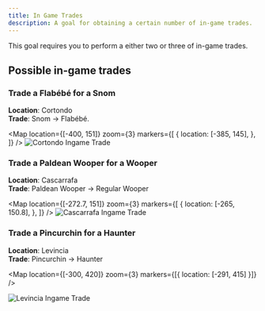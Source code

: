 ```yaml
---
title: In Game Trades
description: A goal for obtaining a certain number of in-game trades.
---
```



This goal requires you to perform a either two or three of in-game trades.

## Possible in-game trades

### Trade a Flabébé for a Snom

**Location**: Cortondo<br />
**Trade**: Snom -> Flabébé.

<Map
  location={[-400, 151]}
  zoom={3}
  markers={[
    {
      location: [-385, 145],
    },
  ]}
/>
![Cortondo Ingame Trade](/in-game-trades/cortondotrade.jpg)

### Trade a Paldean Wooper for a Wooper

**Location**: Cascarrafa<br />
**Trade**: Paldean Wooper -> Regular Wooper <br />

<Map
  location={[-272.7, 151]}
  zoom={3}
  markers={[
    {
      location: [-265, 150.8],
    },
  ]}
/>
![Cascarrafa Ingame Trade](/in-game-trades/cascarrafatrade.jpg)

### Trade a Pincurchin for a Haunter

**Location**: Levincia<br />
**Trade**: Pincurchin -> Haunter

<Map location={[-300, 420]} zoom={3} markers={[{
  location: [-291, 415]
}]} />

![Levincia Ingame Trade](/in-game-trades/levinciatrade.jpg)
